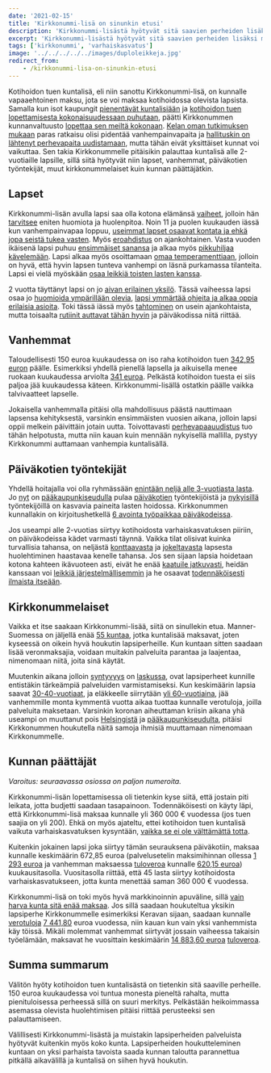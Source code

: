 ```yaml
---
date: '2021-02-15'
title: 'Kirkkonummi-lisä on sinunkin etusi'
description: 'Kirkkonummi-lisästä hyötyvät sitä saavien perheiden lisäksi myös koko muukin kunta. Tarjoamalla lapsiperheille hyviä palveluita sekä kannustimia muuttaa Kirkkonummelle, saamme pidettyä kuntamme elinvoimaisena ja myös tulevaisuus on turvattu.'
excerpt: 'Kirkkonummi-lisästä hyötyvät sitä saavien perheiden lisäksi myös koko muukin kunta. Tarjoamalla lapsiperheille hyviä palveluita sekä kannustimia muuttaa Kirkkonummelle, saamme pidettyä kuntamme elinvoimaisena ja myös tulevaisuus on turvattu.'
tags: ['kirkkonummi', 'varhaiskasvatus']
image: '../../../../../images/duploleikkeja.jpg'
redirect_from:
    - /kirkkonummi-lisa-on-sinunkin-etusi
---
```



Kotihoidon tuen kuntalisä, eli niin sanottu Kirkkonummi-lisä, on kunnalle vapaaehtoinen maksu, jota se voi maksaa kotihoidossa olevista lapsista. Samalla kun isot kaupungit [pienentävät kuntalisiään](https://yle.fi/uutiset/3-11640872) ja [kotihoidon tuen lopettamisesta kokonaisuudessaan puhutaan](https://www.hs.fi/kotimaa/art-2000007729001.html), päätti Kirkkonummen kunnanvaltuusto [lopettaa sen meiltä kokonaan](https://www.kirkkonummi.fi/kotihoidon-tuen-kuntalisa-182019-alkaen). [Kelan oman tutkimuksen mukaan](https://www.kela.fi/ajankohtaista-henkiloasiakkaat/-/asset_publisher/kg5xtoqDw6Wf/content/kotihoidon-tukeminen-myohentaa-aitien-tyohon-siirtymista) paras ratkaisu olisi pidentää vanhempainvapaita ja [hallituskin on lähtenyt perhevapaita uudistamaan](https://www.vihreat.fi/ajankohtaista/vihdoin-tasa-arvoinen-perhevapaauudistus/), mutta tähän eivät yksittäiset kunnat voi vaikuttaa. Sen takia Kirkkonummelle pitäisikin palauttaa kuntalisä alle 2-vuotiaille lapsille, sillä siitä hyötyvät niin <Link href="#lapset">lapset</Link>, <Link href="#vanhemmat">vanhemmat</Link>, <Link href="#paivakotien-tyontekijat">päiväkotien työntekijät</Link>, <Link href="#kirkkonummelaiset">muut kirkkonummelaiset</Link> kuin <Link href="#kunnan-paattajat">kunnan päättäjätkin</Link>.

## Lapset

Kirkkonummi-lisän avulla lapsi saa olla kotona elämänsä [vaiheet](https://www.mll.fi/vanhemmille/lapsen-kasvu-ja-kehitys/0-1-v/), jolloin hän [tarvitsee](https://www.mll.fi/vanhemmille/lapsen-kasvu-ja-kehitys/1-2-v/) eniten huomiota ja huolenpitoa. Noin 11 ja puolen kuukauden iässä kun vanhempainvapaa loppuu, [useimmat lapset osaavat kontata ja ehkä jopa seistä tukea vasten](https://www.mll.fi/vanhemmille/lapsen-kasvu-ja-kehitys/0-1-v/vauvan-liikunnallinen-kehitys/). Myös [eroahdistus](https://www.is.fi/perhe/art-2000000926258.html) on ajankohtainen. Vasta vuoden ikäisenä lapsi puhuu [ensimmäiset sanansa](https://www.mll.fi/vanhemmille/lapsen-kasvu-ja-kehitys/1-2-v/1-2-vuotiaan-alyllinen-kehitys/) ja alkaa myös [pikkuhiljaa kävelemään](https://www.mll.fi/vanhemmille/lapsen-kasvu-ja-kehitys/1-2-v/1-2-vuotiaan-liikunnallinen-kehitys/). Lapsi alkaa myös osoittamaan [omaa temperamenttiaan](https://www.mll.fi/vanhemmille/lapsen-kasvu-ja-kehitys/1-2-v/1-2-vuotiaan-persoonallisuuden-kehitys/), jolloin on hyvä, että hyvin lapsen tunteva vanhempi on läsnä purkamassa tilanteita. Lapsi ei vielä myöskään [osaa leikkiä toisten lasten kanssa](https://www.mll.fi/vanhemmille/lapsen-kasvu-ja-kehitys/1-2-v/1-2-vuotiaan-sosiaalinen-kehitys/).

2 vuotta täyttänyt lapsi on jo [aivan erilainen yksilö](https://www.mll.fi/vanhemmille/lapsen-kasvu-ja-kehitys/2-3-v/). Tässä vaiheessa lapsi osaa jo [huomioida ympärillään olevia](https://www.mll.fi/vanhemmille/lapsen-kasvu-ja-kehitys/2-3-v/2-3-vuotiaan-sosiaalinen-kehitys/), [lapsi ymmärtää ohjeita ja alkaa oppia erilaisia asioita](https://www.mll.fi/vanhemmille/lapsen-kasvu-ja-kehitys/2-3-v/2-3-vuotiaan-alyllinen-kehitys/). Toki tässä iässä myös [tahtominen](https://www.mll.fi/vanhemmille/lapsen-kasvu-ja-kehitys/2-3-v/2-3-vuotiaan-persoonallisuuden-kehitys/) on usein ajankohtaista, mutta toisaalta [rutiinit auttavat tähän hyvin](https://mielenihmeet.fi/lasten-rutiinien-tarkeys/) ja päiväkodissa niitä riittää.

## Vanhemmat

Taloudellisesti 150 euroa kuukaudessa on iso raha kotihoidon tuen [342,95 euron](https://www.kela.fi/kotihoidontuki-maara-ja-maksaminen) päälle. Esimerkiksi yhdellä pienellä lapsella ja aikuisella menee ruokaan kuukaudessa arviolta [341 euroa](https://www.mtvuutiset.fi/makuja/artikkeli/paljonko-teilla-kuluu-rahaa-ruokaan-kuukaudessa-vertaa-tahan-rahasummaan-yksinelavan-parin-lapsiperheen-teiniperheen-ja-muiden-budjetit/7948114). Pelkästä kotihoidon tuesta ei siis paljoa jää kuukaudessa käteen. Kirkkonummi-lisällä ostatkin päälle vaikka talvivaatteet lapselle.

Jokaisella vanhemmalla pitäisi olla mahdollisuus päästä nauttimaan lapsensa kehityksestä, varsinkin ensimmäisten vuosien aikana, jolloin lapsi oppii melkein päivittäin jotain uutta. Toivottavasti [perhevapaauudistus](https://www.eduskunta.fi/FI/naineduskuntatoimii/kirjasto/aineistot/kotimainen_oikeus/LATI/Sivut/perhevapaauudistus.aspx) tuo tähän helpotusta, mutta niin kauan kuin mennään nykyisellä mallilla, pystyy Kirkkonummi auttamaan vanhempia kuntalisällä.

## Päiväkotien työntekijät

Yhdellä hoitajalla voi olla ryhmässään [enintään neljä alle 3-vuotiasta lasta](https://www.finlex.fi/fi/laki/alkup/2018/20180753). Jo [nyt](https://yle.fi/uutiset/3-10633334) on [pääkaupunkiseudulla](https://www.hs.fi/kaupunki/art-2000007635404.html) pulaa [päiväkotien](https://www.iltalehti.fi/kotimaa/a/3dc1a617-48cf-46e1-8e83-05f2395c7af8) työntekijöistä ja [nykyisillä](https://www.is.fi/kotimaa/art-2000006352887.html) työntekijöillä on kasvavia paineita lasten hoidossa. Kirkkonummen kunnallakin on kirjoitushetkellä [6 avointa työpaikkaa päiväkodeissa](https://www.kuntarekry.fi/fi/tyopaikat/?&profession=38816&type=53258&organisation=9&lang=fi_FI&sort=%22-changetime%22&limit=24&display=grid).

<KunnanAvoimetPaikat
    alt="Kirkkonummen avoimet varhaiskasvatuksen työpaikat"
    caption="Kirkkonummen avoimet varhaiskasvatuksen työpaikat"
/>

Jos useampi alle 2-vuotias siirtyy kotihoidosta varhaiskasvatuksen piiriin, on päiväkodeissa kädet varmasti täynnä. Vaikka tilat olisivat kuinka turvallisia tahansa, on neljästä [konttaavasta](https://www.mll.fi/vanhemmille/lapsen-kasvu-ja-kehitys/0-1-v/vauvan-liikunnallinen-kehitys/) ja [jokeltavasta](https://www.mll.fi/vanhemmille/lapsen-kasvu-ja-kehitys/0-1-v/vauvan-sosiaalinen-kehitys/) lapsesta huolehtiminen haastavaa kenelle tahansa. Jos sen sijaan lapsia hoidetaan kotona kahteen ikävuoteen asti, eivät he enää [kaatuile jatkuvasti](https://www.mll.fi/vanhemmille/lapsen-kasvu-ja-kehitys/2-3-v/2-3-vuotiaan-liikunnallinen-kehitys/), heidän kanssaan voi [leikkiä järjestelmällisemmin](https://www.mll.fi/vanhemmille/lapsen-kasvu-ja-kehitys/2-3-v/2-3-vuotiaan-sosiaalinen-kehitys/) ja he osaavat [todennäköisesti ilmaista itseään](https://www.mll.fi/vanhemmille/lapsen-kasvu-ja-kehitys/1-2-v/1-2-vuotiaan-alyllinen-kehitys/).

## Kirkkonummelaiset

Vaikka et itse saakaan Kirkkonummi-lisää, siitä on sinullekin etua. Manner-Suomessa on jäljellä enää [55 kuntaa](https://www.kuntaliitto.fi/sites/default/files/media/file/Kotihoidontuen-kuntalisat-2020.pdf#page=7), jotka kuntalisää maksavat, joten kyseessä on oikein hyvä houkutin lapsiperheille. Kun kuntaan sitten saadaan lisää veronmaksajia, voidaan muitakin palveluita parantaa ja laajentaa, nimenomaan niitä, joita sinä käytät.

Muutenkin aikana jolloin [syntyvyys](https://www.stat.fi/til/synt/2019/02/synt_2019_02_2020-12-04_tie_001_fi.html) on [laskussa](https://yle.fi/uutiset/3-11680904), ovat lapsiperheet kunnille entistäkin tärkeämpiä palveluiden varmistamiseksi. Kun keskimäärin lapsia saavat [30-40-vuotiaat](http://www.stat.fi/tup/tilastokirjasto/aidit_tilastoissa_2018.html), ja eläkkeelle siirrytään [yli 60-vuotiaina](https://www.tyoelake.fi/elakkeet-eri-elamantilanteissa/vanhuuselake-ikaluokilla-oma-elakeikansa/), jää vanhemmille monta kymmentä vuotta aikaa tuottaa kunnalle verotuloja, joilla palveluita maksetaan. Varsinkin koronan aiheuttaman kriisin aikana yhä useampi on muuttanut pois [Helsingistä](https://www.hs.fi/kotimaa/art-2000007647867.html) ja [pääkaupunkiseudulta](https://www.lansivayla.fi/paikalliset/3129350), pitäisi Kirkkonummen houkutella näitä samoja ihmisiä muuttamaan nimenomaan Kirkkonummelle.

## Kunnan päättäjät

_Varoitus: seuraavassa osiossa on paljon numeroita._

Kirkkonummi-lisän lopettamisessa oli tietenkin kyse siitä, että jostain piti leikata, jotta budjetti saadaan tasapainoon. Todennäköisesti on käyty läpi, että Kirkkonummi-lisä maksaa kunnalle yli 360 000 € vuodessa (jos tuen saajia on yli 200). Ehkä on myös ajateltu, ettei kotihoidon tuen kuntalisä vaikuta varhaiskasvatuksen kysyntään, [vaikka se ei ole välttämättä totta](https://www.kuntaliitto.fi/sites/default/files/media/file/Kotihoidontuen-kuntalisat-2020.pdf#page=8).

Kuitenkin jokainen lapsi joka siirtyy tämän seurauksena päiväkotiin, maksaa kunnalle keskimäärin 672,85 euroa (palvelusetelin maksimihinnan ollessa [1 293 euroa](https://www.kirkkonummi.fi/library/files/5c923621c91058d1e40005b4/Kn_s__nt_kirja_svl__1.8.2019.pdf#page=9) ja vanhemman maksaessa [tuloveroa](https://www.kirkkonummi.fi/tietoa-taloudesta) kunnalle [620,15 euroa](https://www.tilastokeskus.fi/tup/suoluk/suoluk_palkat.html)) kuukausitasolla. Vuositasolla riittää, että 45 lasta siirtyy kotihoidosta varhaiskasvatukseen, jotta kunta menettää saman 360 000 € vuodessa.

Kirkkonummi-lisä on toki myös hyvä markkinoinnin apuväline, sillä [vain harva kunta sitä enää maksaa](https://www.kuntaliitto.fi/sites/default/files/media/file/Kotihoidontuen-kuntalisat-2020.pdf#page=7). Jos sillä saadaan houkuteltua yksikin lapsiperhe Kirkkonummelle esimerkiksi Keravan sijaan, saadaan kunnalle [verotuloja](https://www.kirkkonummi.fi/tietoa-taloudesta) [7 441,80](https://www.tilastokeskus.fi/tup/suoluk/suoluk_palkat.html) euroa vuodessa, niin kauan kun vain yksi vanhemmista käy töissä. Mikäli molemmat vanhemmat siirtyvät jossain vaiheessa takaisin työelämään, maksavat he vuosittain keskimäärin [14 883,60 euroa](https://www.tilastokeskus.fi/tup/suoluk/suoluk_palkat.html) [tuloveroa](https://www.kirkkonummi.fi/tietoa-taloudesta).

## Summa summarum

Välitön hyöty kotihoidon tuen kuntalisästä on tietenkin sitä saaville perheille. 150 euroa kuukaudessa voi tuntua monesta pieneltä rahalta, mutta pienituloisessa perheessä sillä on suuri merkitys. Pelkästään heikoimmassa asemassa olevista huolehtimisen pitäisi riittää perusteeksi sen palauttamiseen.

Välillisesti Kirkkonummi-lisästä ja muistakin lapsiperheiden palveluista hyötyvät kuitenkin myös koko kunta. Lapsiperheiden houkutteleminen kuntaan on yksi parhaista tavoista saada kunnan taloutta parannettua pitkällä aikavälillä ja kuntalisä on siihen hyvä houkutin.
